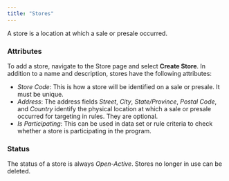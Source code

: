 ```yaml
---
title: "Stores"
---
```


A store is a location at which a sale or presale occurred.

### Attributes

To add a store, navigate to the Store page and select **Create Store**. In addition to a name and description, stores have the following attributes:

- _Store Code_: This is how a store will be identified on a sale or presale. It must be unique.
- _Address_: The address fields _Street_, _City_, _State/Province_, _Postal Code_, and _Country_ identify the physical location at which a sale or presale occurred for targeting in rules. They are optional.
- _Is Participating_: This can be used in data set or rule criteria to check whether a store is participating in the program.

### Status

The status of a store is always _Open-Active_. Stores no longer in use can be deleted.
